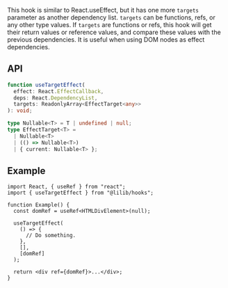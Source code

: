 This hook is similar to React.useEffect, but it has one more `targets` parameter as another dependency list. `targets` can be functions, refs, or any other type values. If `targets` are functions or refs, this hook will get their return values or reference values, and compare these values with the previous dependencies. It is useful when using DOM nodes as effect dependencies.

## API

```ts
function useTargetEffect(
  effect: React.EffectCallback,
  deps: React.DependencyList,
  targets: ReadonlyArray<EffectTarget<any>>
): void;

type Nullable<T> = T | undefined | null;
type EffectTarget<T> =
  | Nullable<T>
  | (() => Nullable<T>)
  | { current: Nullable<T> };
```

## Example

```tsx
import React, { useRef } from "react";
import { useTargetEffect } from "@lilib/hooks";

function Example() {
  const domRef = useRef<HTMLDivElement>(null);

  useTargetEffect(
    () => {
      // Do something.
    },
    [],
    [domRef]
  );

  return <div ref={domRef}>...</div>;
}
```
